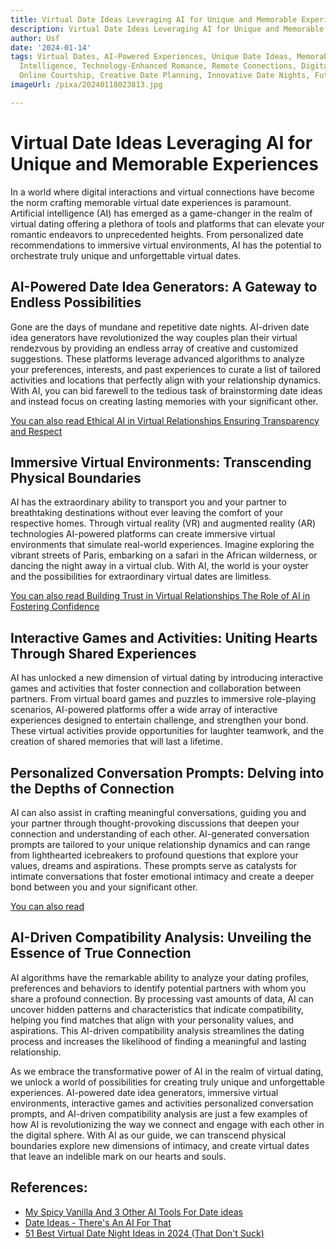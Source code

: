```yaml
---
title: Virtual Date Ideas Leveraging AI for Unique and Memorable Experiences
description: Virtual Date Ideas Leveraging AI for Unique and Memorable Experiences
author: Usf
date: '2024-01-14'
tags: Virtual Dates, AI-Powered Experiences, Unique Date Ideas, Memorable Dates, Artificial
  Intelligence, Technology-Enhanced Romance, Remote Connections, Digital Intimacy,
  Online Courtship, Creative Date Planning, Innovative Date Nights, Futuristc Dating
imageUrl: /pixa/20240118023813.jpg

---
```

# Virtual Date Ideas Leveraging AI for Unique and Memorable Experiences

In  a world where digital interactions and virtual connections have become the norm  crafting memorable virtual date  experiences is paramount. Artificial intelligence (AI) has emerged as a game-changer in the realm of virtual dating offering a  plethora of tools and platforms  that can elevate your  romantic endeavors to unprecedented heights. From personalized date recommendations to immersive virtual environments, AI  has the potential to orchestrate truly unique and unforgettable virtual dates.

## AI-Powered Date Idea  Generators:  A  Gateway to Endless Possibilities

Gone are the days of mundane and repetitive date nights. AI-driven date idea generators have revolutionized the way couples plan their virtual rendezvous by  providing an endless  array of creative and customized suggestions. These platforms  leverage advanced algorithms to analyze  your preferences, interests, and past experiences to curate a list of tailored  activities and  locations that perfectly align with your relationship dynamics. With  AI, you can bid farewell to the tedious  task of brainstorming date ideas and instead focus  on creating lasting memories with your significant  other.

[You can also  read Ethical AI  in Virtual Relationships Ensuring  Transparency and Respect](Ethical%20AI%20in%20Virtual%20Relationships%20Ensuring%20Transparency%20and%20Respect)


## Immersive Virtual Environments: Transcending Physical Boundaries

AI has the extraordinary ability to transport you and  your partner to breathtaking destinations without ever leaving the comfort of your respective homes. Through virtual reality (VR) and augmented reality (AR) technologies AI-powered platforms can create immersive  virtual environments  that simulate real-world experiences. Imagine exploring the vibrant streets of Paris,  embarking on a safari in the African wilderness, or dancing the night away in a virtual club. With AI, the world is your oyster and the possibilities  for extraordinary virtual dates are limitless.

[You can also read Building Trust in Virtual Relationships The Role  of AI in Fostering Confidence](Building%20Trust%20in%20Virtual%20Relationships%20The%20Role%20of%20AI%20in%20Fostering%20Confidence)


## Interactive Games and Activities:  Uniting Hearts Through Shared Experiences

AI has unlocked a new dimension of virtual dating  by introducing interactive games  and activities that  foster connection and collaboration between partners. From virtual  board  games and puzzles to immersive role-playing scenarios,  AI-powered platforms offer a wide array of interactive experiences designed  to  entertain challenge, and strengthen your bond. These virtual activities provide opportunities for laughter teamwork, and the creation of shared memories that will  last a lifetime.

##  Personalized  Conversation Prompts: Delving into the Depths of Connection

AI can also assist in crafting meaningful conversations, guiding you and your partner through thought-provoking  discussions that deepen your connection and understanding of each other. AI-generated conversation prompts are tailored to your unique relationship dynamics and can range from lighthearted icebreakers to profound questions that  explore  your values, dreams  and aspirations. These prompts serve as catalysts for intimate conversations that foster emotional intimacy  and create a deeper bond between you and your significant other.

[You can also read ]()


## AI-Driven Compatibility Analysis: Unveiling the Essence of True Connection

AI algorithms  have the remarkable ability to  analyze your dating profiles, preferences and behaviors to identify potential partners with whom you share a profound connection.  By  processing vast amounts of data, AI can uncover  hidden patterns and characteristics that indicate compatibility, helping you find matches  that align with your personality values, and aspirations. This AI-driven compatibility  analysis streamlines the dating process and increases the likelihood  of finding a meaningful and  lasting relationship.

As  we embrace the transformative power of AI in the realm of virtual dating, we unlock a world of possibilities for creating truly unique  and unforgettable  experiences. AI-powered date idea generators, immersive virtual environments, interactive games and activities personalized conversation prompts, and AI-driven compatibility  analysis are just a few examples  of how AI is revolutionizing the  way we connect and engage with each other in the digital sphere. With AI as our guide, we can transcend physical boundaries explore new dimensions of intimacy, and create virtual dates that leave an indelible mark on our hearts and  souls.

## References:
- [My Spicy Vanilla And 3 Other AI Tools For Date ideas](https://theresanaiforthat.com/ai/my-spicy-vanilla/)
- [Date Ideas - There's An AI For That](https://theresanaiforthat.com/ai/date-ideas/)
- [51 Best Virtual Date Night Ideas in 2024 (That Don't Suck)](https://www.scienceofpeople.com/virtual-date-ideas/)
